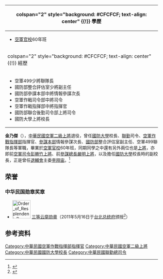 {{Infobox Officeholder
|name              = 金乃傑
|image name        =Air Force (ROCAF) General Chin Nai-chieh 空軍上將金乃傑 (20070202 總統主持李天羽、霍守業及金乃傑等三位將官晉任暨授勳典禮 c9f0d0cb6c98750b5c7dbeafe6393eebaed50fc1).jpg
|caption          =金乃傑二級上將晉升典禮，2007年2月2日
|office             = {{flagicon image|ROC National Defense University Flag.svg}} 第6任[[國防大學_(中華民國)|國防大學]]校長
|term_start        = 2008年11月1日
|term_end          = 2011年5月15日
|successor         = [[陳永康_(臺灣軍事將領)|陳永康]]
|predecessor       = [[曾金陵|曾金陵]]
|deputy  = [[李翔宙|李翔宙]]<br>[[王春江|王春江]]<br>[[傅永茂|傅永茂]]
|office2             = {{flagicon image|ROC Commanding General of Combined Service Force Flag.svg}} 第5任[[聯勤|聯勤]]司令
|term_start2        = 2007年2月1日
|term_end2          = 2008年10月31日
|predecessor2       = [[季麟連|季麟連]]
|successor2         = [[董翔龍|董翔龍]]
|性別     = 男
|出生日期 = 
|出生地點 = 
|逝世日期 = 
|逝世地點 = 
|Native place  = 
|居處     = 台北市
|安葬地點 = 
|政黨     = 
|職業     = 軍人
|父母     = 
|配偶     = 
|子女     = 
|親屬     = 
|國籍     = {{ROC}}
|信仰     = 
|學歷     = 
|母校     = [[中華民國空軍軍官學校|中華民國空軍軍官學校]]
|別名     = 
|allegiance = {{ROC}}
|branch = [[file:Flag_of_the_Republic_of_China_Air_Force.svg|25px]] [[中華民國空軍|中華民國空軍]]
|rank = [[File:ROCAF_General's_Flag.svg|空軍二級上將旗]] [[二級上將|二級上將]]
| serviceyears = 1971年－2013年
}}
{| class="infobox bordered" style="width: 21em; font-size: 90%; text-align: left; float:right;" cellpadding="3"
|-
! colspan="2" style="background: #CFCFCF; text-align: center" {{!}} 學歷
|- 
| colspan="2" style="font-size: 90%" |<div style="text-align: left">
*[[空軍官校|空軍官校]]60年班
</div>
|-
! colspan="2" style="background: #CFCFCF; text-align: center" {{!}} 經歷
|- 
| colspan="2" style="font-size: 90%" |<div style="text-align: left">
*空軍499少將聯隊長
*國防部整合評估室少將副主任
*國防部參謀本部中將情報參謀次長
*空軍作戰司令部中將司令
*空軍作戰指揮部中將指揮官
*國防部聯合後勤司令部上將司令
*國防大學上將校長
</div>
|}
'''金乃傑'''（{{bd|1949年|||}}），[[中華民國空軍|中華民國空軍]][[二級上將|二級上將]]退役，曾任[[國防大學_(中華民國)|國防大學]]校長、[[聯勤|聯勤]]司令、[[空軍作戰指揮部|空軍作戰指揮部]]指揮官、[[國防部參謀本部|參謀本部]]情報參謀次長、[[中華民國國防部|國防部]]整合評估室副主任、空軍499聯隊長等軍職，畢業於[[空軍官校|空軍官校]]60年班，同期同學之中還有另外兩位也是[[上將|上將]]，亦即前[[中華民國空軍司令|空軍司令]][[彭勝竹|彭勝竹]][[上將|上將]]、前[[中華民國參謀總長|參謀總長]][[嚴明_(臺灣)|嚴明]][[上將|上將]]，以及擔任[[國防大學_(中華民國)|國防大學]]校長時的副校長，正是曾任[[退輔會|退輔會]]主委[[李翔宙|李翔宙]]。<ref>{{Cite web |url=http://air.mnd.gov.tw/Print.aspx?cnid=1732&p=29392&level=1 |title=存档副本 |access-date=2016-07-01 |archive-url=https://web.archive.org/web/20160916065020/http://air.mnd.gov.tw/Print.aspx?cnid=1732&p=29392&level=1 |archive-date=2016-09-16 |dead-url=yes }}</ref>

==荣誉==
===中华民国勋章奖章===
* [[File:Order_of_Resplendent_Banner_with_Yellow_Grand_Cordon_ribbon.png|60px]] [[云麾勋章|三等云麾勋章]]（2011年5月16日于[[台北市|台北]][[总统府_(台湾)|总统府]]颁授<ref name="order">{{cite web |url=https://www.president.gov.tw/NEWS/15404 |title=總統主持國防部重要幹部晉任授階暨授勳典禮 |publisher=中华民国总统府 |date=2011-05-16 |accessdate=2021-07-16 |archive-date= |archive-url= |dead-url=no}}</ref>）

== 参考资料 ==
{{reflist}}

[[Category:中華民國空軍作戰指揮部指揮官|Category:中華民國空軍作戰指揮部指揮官]]
[[Category:中華民國空軍二級上將|Category:中華民國空軍二級上將]]
[[Category:中華民國國防大學校長|Category:中華民國國防大學校長]]
[[Category:中華民國聯勤總司令|Category:中華民國聯勤總司令]]
